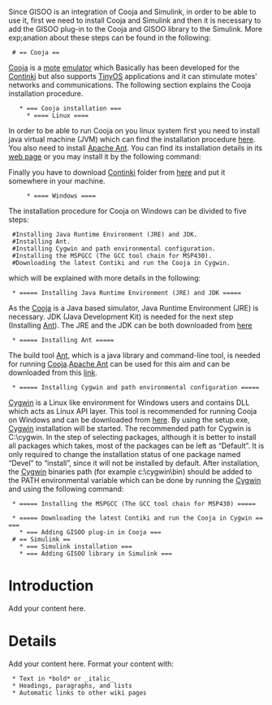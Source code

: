 Since GISOO is an integration of Cooja and Simulink, in order to be able to use it, first we need to install Cooja and Simulink and then it is necessary to add the GISOO plug-in to the Cooja and GISOO library to the Simulink. More exp;anation about these steps can be found in the following:

  # == Cooja ==
[https://github.com/contiki-os/contiki/wiki/An-Introduction-to-Cooja Cooja] is a [http://en.wikipedia.org/wiki/Motes mote] [http://en.wikipedia.org/wiki/Emulator emulator] which Basically has been developed for the [http://www.contiki-os.org/ Continki] but also supports [http://www.tinyos.net/ TinyOS] applications and it can stimulate motes' networks and communications.
The following section explains the Cooja installation procedure.
    * === Cooja installation ===
      * ==== Linux ====
In order to be able to run Cooja on you linux system first you need to install java virtual machine (JVM) which can find the installation procedure [http://www.java.com/en/download/help/download_options.xml#linux here]. You also need to install [http://ant.apache.org/ Apache Ant]. You can find its installation details in its [http://ant.apache.org/manual/install.html web page] or you may install it by the following command:

{{{sudo apt-get install ant}}}

Finally you have to download [http://www.contiki-os.org/ Continki] folder from [http://sourceforge.net/projects/contiki/files/Contiki/ here] and put it somewhere in your machine.
      * ==== Windows ====
The installation procedure for Cooja on Windows can be divided to five steps:
  #Installing Java Runtime Environment (JRE) and JDK.
  #Installing Ant.
  #Installing Cygwin and path environmental configuration.
  #Installing the MSPGCC (The GCC tool chain for MSP430).
  #Downloading the latest Contiki and run the Cooja in Cygwin.

which will be explained with more details in  the following:
  * ===== Installing Java Runtime Environment (JRE) and JDK =====
As the [https://github.com/contiki-os/contiki/wiki/An-Introduction-to-Cooja Cooja] is a Java based simulator, Java Runtime Environment (JRE) is necessary. JDK (Java Development Kit) is needed for the next step (Installing [http://ant.apache.org/ Ant]). The JRE and the JDK can be both downloaded from [http://www.oracle.com/technetwork/java/javase/downloads/index.html here]

  * ===== Installing Ant =====
The build tool [http://ant.apache.org/ Ant], which is a java library and command-line tool, is needed for running [https://github.com/contiki-os/contiki/wiki/An-Introduction-to-Cooja Cooja].[http://ant.apache.org/ Apache Ant] can be used for this aim and can be downloaded from this [http://code.google.com/p/winant/ link].

  * ===== Installing Cygwin and path environmental configuration =====
[http://www.cygwin.com/ Cygwin] is a Linux like environment for Windows users and contains DLL which acts as Linux API layer. This tool is recommended for running Cooja on Windows and can be downloaded from [http://www.cygwin.com/ here].
By using the setup.exe, [http://www.cygwin.com/ Cygwin] installation will be started. The recommended path for Cygwin is C:\cygwin. In the step of selecting packages, although it is better to install all packages which takes, most of the packages can be left as “Default”. It is only required to change the installation status of one package named “Devel” to “install”, since it will not be installed by default.
After installation, the [http://www.cygwin.com/ Cygwin] binaries path (for example c:\cygwin\bin) should be added to the PATH environmental variable which can be done by running the [http://www.cygwin.com/ Cygwin] and using the following command:

{{{“export PATH=$PATH:/bin”}}}

  * ===== Installing the MSPGCC (The GCC tool chain for MSP430) =====


  * ===== Downloading the latest Contiki and run the Cooja in Cygwin =====
    * === Adding GISOO plug-in in Cooja ===
  # == Simulink ==
    * === Simulink installation ===
    * === Adding GISOO library in Simulink ===


   





= Introduction =

Add your content here.


= Details =

Add your content here.  Format your content with:
  * Text in *bold* or _italic_
  * Headings, paragraphs, and lists
  * Automatic links to other wiki pages